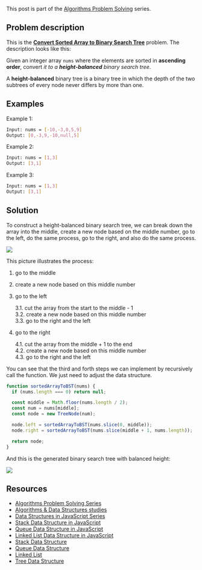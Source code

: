 This post is part of the [Algorithms Problem Solving](/series/algorithms-problem-solving) series.

## Problem description

This is the **[Convert Sorted Array to Binary Search Tree](https://leetcode.com/problems/convert-sorted-array-to-binary-search-tree/description/)** problem. The description looks like this:

Given an integer array `nums` where the elements are sorted in **ascending order**, convert *it to a **height-balanced** binary search tree*.

A **height-balanced** binary tree is a binary tree in which the depth of the two subtrees of every node never differs by more than one.

## Examples

Example 1:

```bash
Input: nums = [-10,-3,0,5,9]
Output: [0,-3,9,-10,null,5]
```

Example 2:

```bash
Input: nums = [1,3]
Output: [3,1]
```

Example 3:

```bash
Input: nums = [1,3]
Output: [3,1]
```

## Solution

To construct a height-balanced binary search tree, we can break down the array into the middle, create a new node based on the middle number, go to the left, do the same process, go to the right, and also do the same process.

<img
  class="full"
  src="/series/algorithms-problem-solving/break-down-array.png"
  loading="lazy"
/>

This picture illustrates the process:

1. go to the middle
2. create a new node based on this middle number
3. go to the left

   3.1. cut the array from the start to the middle - 1<br />
   3.2. create a new node based on this middle number<br />
   3.3. go to the right and the left

4. go to the right

   4.1. cut the array from the middle + 1 to the end<br />
   4.2. create a new node based on this middle number<br />
   4.3. go to the right and the left

You can see that the third and forth steps we can implement by recursively call the function. We just need to adjust the data structure.

```javascript
function sortedArrayToBST(nums) {
  if (nums.length === 0) return null;

  const middle = Math.floor(nums.length / 2);
  const num = nums[middle];
  const node = new TreeNode(num);

  node.left = sortedArrayToBST(nums.slice(0, middle));
  node.right = sortedArrayToBST(nums.slice(middle + 1, nums.length));

  return node;
}
```

And this is the generated binary search tree with balanced height:

<img
  class="full"
  src="/series/algorithms-problem-solving/binary-search-tree.png"
  loading="lazy"
/>

## Resources

- [Algorithms Problem Solving Series](/series/algorithms-problem-solving)
- [Algorithms & Data Structures studies](https://github.com/imteekay/algorithms)
- [Data Structures in JavaScript Series](/series/data-structures-in-javascript)
- [Stack Data Structure in JavaScript](/series/data-structures-in-javascript/stack-data-structure)
- [Queue Data Structure in JavaScript](/series/data-structures-in-javascript/queue-data-structure)
- [Linked List Data Structure in JavaScript](/series/data-structures-in-javascript/linked-list-data-structure)
- [Stack Data Structure](/series/data-structures/stack-data-structure)
- [Queue Data Structure](/series/data-structures/queue-data-structure)
- [Linked List](/series/data-structures/linked-list-data-structure)
- [Tree Data Structure](/series/data-structures/tree-data-structure)
